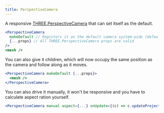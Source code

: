 ```yaml
---
title: PerspectiveCamera
---
```


A responsive [THREE.PerspectiveCamera](https://threejs.org/docs/index.html#api/en/cameras/PerspectiveCamera) that can set itself as the default.

```jsx
<PerspectiveCamera
  makeDefault // Registers it as the default camera system-wide (default=false)
  {...props} // All THREE.PerspectiveCamera props are valid
/>
<mesh />
```

You can also give it children, which will now occupy the same position as the camera and follow along as it moves.

```jsx
<PerspectiveCamera makeDefault {...props}>
  <mesh />
</PerspectiveCamera>
```

You can also drive it manually, it won't be responsive and you have to calculate aspect ration yourself.

```jsx
<PerspectiveCamera manual aspect={...} onUpdate={(c) => c.updateProjectionMatrix()}>
```

<StoryBook lib="drei" id="camera-perspectivecamera--perspective-camera-scene-st" />
